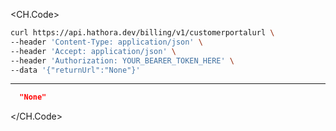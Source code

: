 
<CH.Code>
```bash Example Request
curl https://api.hathora.dev/billing/v1/customerportalurl \
--header 'Content-Type: application/json' \
--header 'Accept: application/json' \
--header 'Authorization: YOUR_BEARER_TOKEN_HERE' \
--data '{"returnUrl":"None"}'
```
---

```json Example Response
  "None"
```
</CH.Code>
